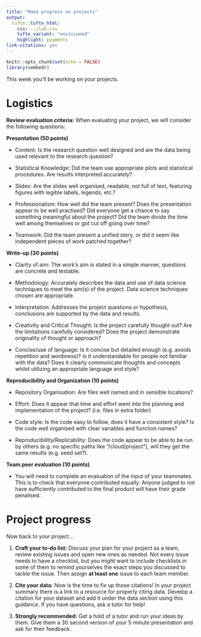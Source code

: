 ```yaml
---
title: "Make progress on projects"
output: 
  tufte::tufte_html:
    css: ../lab.css
    tufte_variant: "envisioned"
    highlight: pygments
link-citations: yes
---
```


```r
knitr::opts_chunk$set(echo = FALSE)
library(vembedr)
```

This week you'll be working on your projects.

# Logistics

**Review evaluation criteria:** When evaluating your project, we will consider the following questions:

**Presentation (50 points)**

- Content: Is the research question well designed and are the data being used relevant to the research question?

- Statistical Knowledge: Did the team use appropriate plots and statistical procedures. Are results interpreted accurately?

- Slides: Are the slides well organised, readable, not full of text, featuring figures with legible labels, legends, etc.?

- Professionalism: How well did the team present? Does the presentation appear to be well practised? Did everyone get a chance to say something meaningful about the project? Did the team divide the time well among themselves or got cut off going over time?

- Teamwork: Did the team present a unified story, or did it seem like independent pieces of work patched together?

**Write-up (30 points)**

- Clarity of aim: The work’s aim is stated in a simple manner, questions are concrete and testable.

- Methodology: Accurately describes the data and use of data science techniques to meet the aim(s) of the project. Data science techniques chosen are appropriate. 

- Interpretation: Addresses the project questions or hypothesis, conclusions are supported by the data and results.

- Creativity and Critical Thought: Is the project carefully thought out? Are the limitations carefully considered? Does the project demonstrate originality of thought or approach?

- Concise/use of language: Is it concise but detailed enough (e.g. avoids repetition and wordiness)? Is it understandable for people not familiar with the data? Does it clearly communicate thoughts and concepts whilst utilizing an appropriate language and style?

**Reproducibility and Organization (10 points)**

- Repository Organisation: Are files well named and in sensible locations?

- Effort: Does it appear that time and effort went into the planning and implementation of the project? (i.e. files in extra folder)

- Code style: Is the code easy to follow, does it have a consistent style? Is the code well organised with clear variables and function names?

- Reproduciblility/Replicability: Does the code appear to be able to be run by others (e.g. no specific paths like "/cloud/project"), will they get the same results (e.g. seed set?).

**Team peer evaluation (10 points)**

- You will need to complete an evaluation of the input of your teammates. This is to check that everyone contributed equally. Anyone judged to not have sufficiently contributed to the final product will have their grade penalised. 

# Project progress

Now back to your project...

1. **Craft your to-do list:** Discuss your plan for your project as a team, review existing issues and open new ones as needed. Not every issue needs to have a checklist, but you might want to include checklists in some of them to remind yourselves the exact steps you discussed to tackle the issue. Then assign **at least one** issue to each team member. 

2. **Cite your data:** Now is the time to fix up those citations! In your project summary there is a link to a resource for properly citing data. Develop a citation for your dataset and add it under the data section using this guidance. If you have questions, ask a tutor for help!

3. **Strongly recommended:** Get a hold of a tutor and run your ideas by them. Give them a 30 second version of your 5 minute presentation and ask for their feedback.
